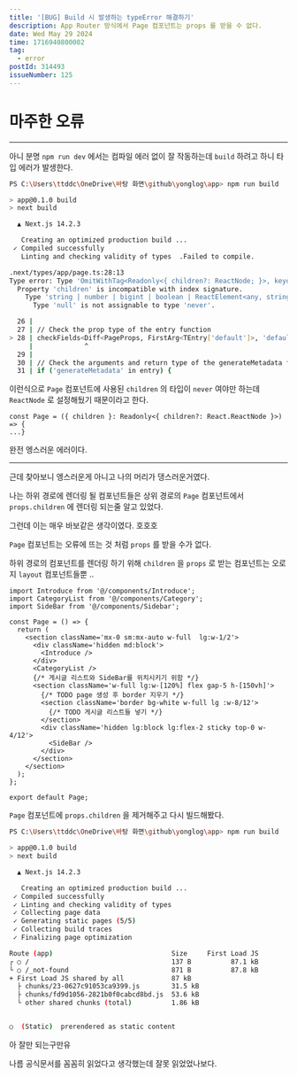 ```yaml
---
title: '[BUG] Build 시 발생하는 typeError 해결하기'
description: App Router 방식에서 Page 컴포넌트는 props 를 받을 수 없다.
date: Wed May 29 2024
time: 1716940800002
tag:
  - error
postId: 314493
issueNumber: 125
---
```


# 마주한 오류

---

아니 분명 `npm run dev` 에서는 컴파일 에러 없이 잘 작동하는데 `build` 하려고 하니 타입 에러가 발생한다.

```bash
PS C:\Users\ttddc\OneDrive\바탕 화면\github\yonglog\app> npm run build

> app@0.1.0 build
> next build

  ▲ Next.js 14.2.3

   Creating an optimized production build ...
 ✓ Compiled successfully
   Linting and checking validity of types  .Failed to compile.

.next/types/app/page.ts:28:13
Type error: Type 'OmitWithTag<Readonly<{ children?: ReactNode; }>, keyof PageProps, "default">' does not satisfy the constraint '{ [x: string]: never; }'.
  Property 'children' is incompatible with index signature.
    Type 'string | number | bigint | boolean | ReactElement<any, string | JSXElementConstructor<any>> | Iterable<ReactNode> | ReactPortal | Promise<...> | null' is not assignable to type 'never'.
      Type 'null' is not assignable to type 'never'.

  26 |
  27 | // Check the prop type of the entry function
> 28 | checkFields<Diff<PageProps, FirstArg<TEntry['default']>, 'default'>>()
     |             ^
  29 |
  30 | // Check the arguments and return type of the generateMetadata function
  31 | if ('generateMetadata' in entry) {
```

이런식으로 `Page` 컴포넌트에 사용된 `children` 의 타입이 `never` 여야만 하는데 `ReactNode` 로 설정해뒀기 때문이라고 한다.

```tsx
const Page = ({ children }: Readonly<{ children?: React.ReactNode }>) => {
...}
```

완전 엥스러운 에러이다.

---

근데 찾아보니 엥스러운게 아니고 나의 머리가 댕스러운거였다.

나는 하위 경로에 렌더링 될 컴포넌트들은 상위 경로의 `Page` 컴포넌트에서 `props.children` 에 렌더링 되는줄 알고 있었다.

그런데 이는 매우 바보같은 생각이였다. 호호호

`Page` 컴포넌트는 오류에 뜨는 것 처럼 `props` 를 받을 수가 없다.

하위 경로의 컴포넌트를 렌더링 하기 위해 `children` 을 `props` 로 받는 컴포넌트는 오로지 `layout` 컴포넌트들뿐 ..

```tsx
import Introduce from '@/components/Introduce';
import CategoryList from '@/components/Category';
import SideBar from '@/components/Sidebar';

const Page = () => {
  return (
    <section className='mx-0 sm:mx-auto w-full  lg:w-1/2'>
      <div className='hidden md:block'>
        <Introduce />
      </div>
      <CategoryList />
      {/* 게시글 리스트와 SideBar를 위치시키기 위함 */}
      <section className='w-full lg:w-[120%] flex gap-5 h-[150vh]'>
        {/* TODO page 생성 후 border 지우기 */}
        <section className='border bg-white w-full lg :w-8/12'>
          {/* TODO 게시글 리스트들 넣기 */}
        </section>
        <div className='hidden lg:block lg:flex-2 sticky top-0 w-4/12'>
          <SideBar />
        </div>
      </section>
    </section>
  );
};

export default Page;
```

`Page` 컴포넌트에 `props.children` 을 제거해주고 다시 빌드해봤다.

```bash
PS C:\Users\ttddc\OneDrive\바탕 화면\github\yonglog\app> npm run build

> app@0.1.0 build
> next build

  ▲ Next.js 14.2.3

   Creating an optimized production build ...
 ✓ Compiled successfully
 ✓ Linting and checking validity of types
 ✓ Collecting page data
 ✓ Generating static pages (5/5)
 ✓ Collecting build traces
 ✓ Finalizing page optimization

Route (app)                              Size     First Load JS
┌ ○ /                                    137 B          87.1 kB
└ ○ /_not-found                          871 B          87.8 kB
+ First Load JS shared by all            87 kB
  ├ chunks/23-0627c91053ca9399.js        31.5 kB
  ├ chunks/fd9d1056-2821b0f0cabcd8bd.js  53.6 kB
  └ other shared chunks (total)          1.86 kB


○  (Static)  prerendered as static content
```

아 잘만 되는구만유

나름 공식문서를 꼼꼼히 읽었다고 생각했는데 잘못 읽었었나보다.
